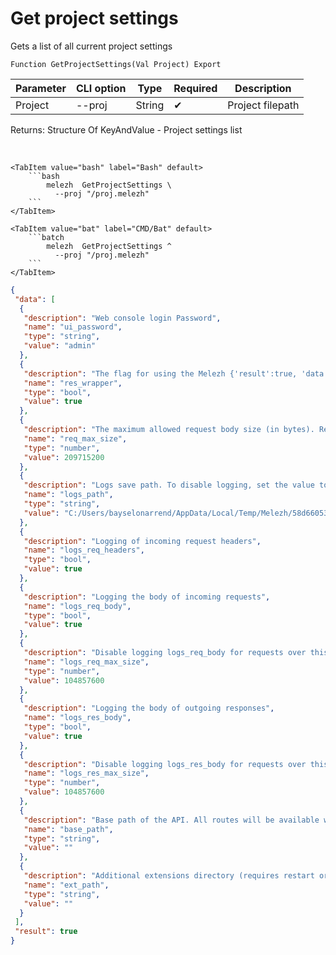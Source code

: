 ﻿---
sidebar_position: 3
description: Get project settings and other functions to work with Melezh in the Open Integration Package, a free open-source integration library for 1C:Enterprise 8, OneScript and CLI
keywords: [1C, 1С, 1С:Enterprise, 1С:Enterprise 8.3, API, Integration, Services, Exchange, OneScript, CLI]
---


# Get project settings
 Gets a list of all current project settings



`Function GetProjectSettings(Val Project) Export`

  | Parameter | CLI option | Type | Required | Description |
  |-|-|-|-|-|
  | Project | --proj | String | &#x2714; | Project filepath |

  
  Returns:  Structure Of KeyAndValue - Project settings list

<br/>



 

 <Tabs>
  
    <TabItem value="bash" label="Bash" default>
        ```bash
            melezh  GetProjectSettings \
              --proj "/proj.melezh"
        ```
    </TabItem>
  
    <TabItem value="bat" label="CMD/Bat" default>
        ```batch
            melezh  GetProjectSettings ^
              --proj "/proj.melezh"
        ```
    </TabItem>
</Tabs>

```json title="Result"
{
 "data": [
  {
   "description": "Web console login Password",
   "name": "ui_password",
   "type": "string",
   "value": "admin"
  },
  {
   "description": "The flag for using the Melezh {'result':true, 'data': <primary response>} wrapper over the original function responses (does not affect non-JSON responses))",
   "name": "res_wrapper",
   "type": "bool",
   "value": true
  },
  {
   "description": "The maximum allowed request body size (in bytes). Requests exceeding this limit will be rejected. 0 - no limitation",
   "name": "req_max_size",
   "type": "number",
   "value": 209715200
  },
  {
   "description": "Logs save path. To disable logging, set the value to empty",
   "name": "logs_path",
   "type": "string",
   "value": "C:/Users/bayselonarrend/AppData/Local/Temp/Melezh/58d66053-93e2-457c-ba70-d9b934a56a99"
  },
  {
   "description": "Logging of incoming request headers",
   "name": "logs_req_headers",
   "type": "bool",
   "value": true
  },
  {
   "description": "Logging the body of incoming requests",
   "name": "logs_req_body",
   "type": "bool",
   "value": true
  },
  {
   "description": "Disable logging logs_req_body for requests over this size (in bytes). 0 - no limitation",
   "name": "logs_req_max_size",
   "type": "number",
   "value": 104857600
  },
  {
   "description": "Logging the body of outgoing responses",
   "name": "logs_res_body",
   "type": "bool",
   "value": true
  },
  {
   "description": "Disable logging logs_res_body for requests over this size (in bytes). 0 - no limitation",
   "name": "logs_res_max_size",
   "type": "number",
   "value": 104857600
  },
  {
   "description": "Base path of the API. All routes will be available with the specified prefix. For example: /melezh",
   "name": "base_path",
   "type": "string",
   "value": ""
  },
  {
   "description": "Additional extensions directory (requires restart or cache update to apply)",
   "name": "ext_path",
   "type": "string",
   "value": ""
  }
 ],
 "result": true
}
```
